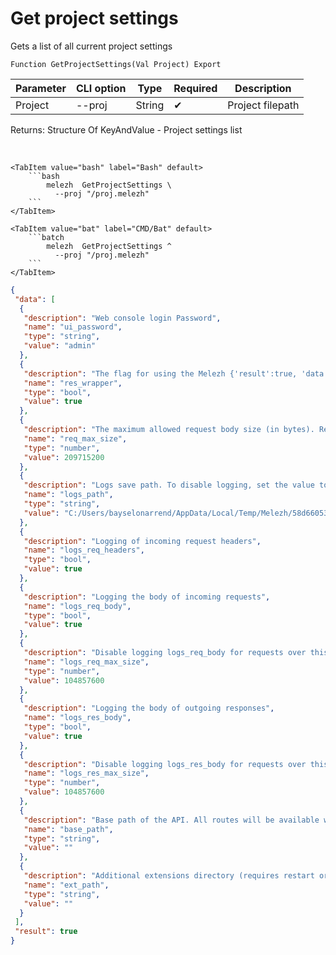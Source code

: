 ﻿---
sidebar_position: 3
description: Get project settings and other functions to work with Melezh in the Open Integration Package, a free open-source integration library for 1C:Enterprise 8, OneScript and CLI
keywords: [1C, 1С, 1С:Enterprise, 1С:Enterprise 8.3, API, Integration, Services, Exchange, OneScript, CLI]
---


# Get project settings
 Gets a list of all current project settings



`Function GetProjectSettings(Val Project) Export`

  | Parameter | CLI option | Type | Required | Description |
  |-|-|-|-|-|
  | Project | --proj | String | &#x2714; | Project filepath |

  
  Returns:  Structure Of KeyAndValue - Project settings list

<br/>



 

 <Tabs>
  
    <TabItem value="bash" label="Bash" default>
        ```bash
            melezh  GetProjectSettings \
              --proj "/proj.melezh"
        ```
    </TabItem>
  
    <TabItem value="bat" label="CMD/Bat" default>
        ```batch
            melezh  GetProjectSettings ^
              --proj "/proj.melezh"
        ```
    </TabItem>
</Tabs>

```json title="Result"
{
 "data": [
  {
   "description": "Web console login Password",
   "name": "ui_password",
   "type": "string",
   "value": "admin"
  },
  {
   "description": "The flag for using the Melezh {'result':true, 'data': <primary response>} wrapper over the original function responses (does not affect non-JSON responses))",
   "name": "res_wrapper",
   "type": "bool",
   "value": true
  },
  {
   "description": "The maximum allowed request body size (in bytes). Requests exceeding this limit will be rejected. 0 - no limitation",
   "name": "req_max_size",
   "type": "number",
   "value": 209715200
  },
  {
   "description": "Logs save path. To disable logging, set the value to empty",
   "name": "logs_path",
   "type": "string",
   "value": "C:/Users/bayselonarrend/AppData/Local/Temp/Melezh/58d66053-93e2-457c-ba70-d9b934a56a99"
  },
  {
   "description": "Logging of incoming request headers",
   "name": "logs_req_headers",
   "type": "bool",
   "value": true
  },
  {
   "description": "Logging the body of incoming requests",
   "name": "logs_req_body",
   "type": "bool",
   "value": true
  },
  {
   "description": "Disable logging logs_req_body for requests over this size (in bytes). 0 - no limitation",
   "name": "logs_req_max_size",
   "type": "number",
   "value": 104857600
  },
  {
   "description": "Logging the body of outgoing responses",
   "name": "logs_res_body",
   "type": "bool",
   "value": true
  },
  {
   "description": "Disable logging logs_res_body for requests over this size (in bytes). 0 - no limitation",
   "name": "logs_res_max_size",
   "type": "number",
   "value": 104857600
  },
  {
   "description": "Base path of the API. All routes will be available with the specified prefix. For example: /melezh",
   "name": "base_path",
   "type": "string",
   "value": ""
  },
  {
   "description": "Additional extensions directory (requires restart or cache update to apply)",
   "name": "ext_path",
   "type": "string",
   "value": ""
  }
 ],
 "result": true
}
```
